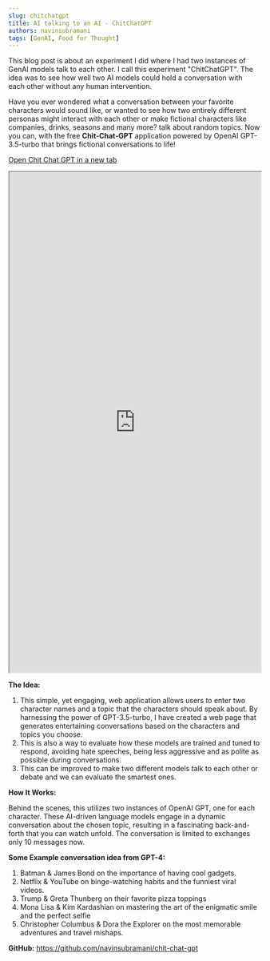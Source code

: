 ```yaml
---
slug: chitchatgpt
title: AI talking to an AI - ChitChatGPT
authors: navinsubramani
tags: [GenAI, Food for Thought]
---
```


This blog post is about an experiment I did where I had two instances of GenAI models talk to each other. I call this experiment "ChitChatGPT". The idea was to see how well two AI models could hold a conversation with each other without any human intervention.

<!-- truncate -->

Have you ever wondered what a conversation between your favorite characters would sound like, or wanted to see how two entirely different personas might interact with each other or make fictional characters like companies, drinks, seasons and many more? talk about random topics. Now you can, with the free **Chit-Chat-GPT** application powered by OpenAI GPT-3.5-turbo that brings fictional conversations to life!

[Open Chit Chat GPT in a new tab](https://assets.boringengineer.com/apps/chitchatgpt/)

<iframe
  src="https://assets.boringengineer.com/apps/chitchatgpt/"
  width="100%"
  height="1000"
  style={{ border: 0 }}
  loading="lazy"
></iframe>

**The Idea:**
1. This simple, yet engaging, web application allows users to enter two character names and a topic that the characters should speak about. By harnessing the power of GPT-3.5-turbo, I have created a web page that generates entertaining conversations based on the characters and topics you choose.
2. This is also a way to evaluate how these models are trained and tuned to respond, avoiding hate speeches, being less aggressive and as polite as possible during conversations.
3. This can be improved to make two different models talk to each other or debate and we can evaluate the smartest ones.

**How It Works:**

Behind the scenes, this utilizes two instances of OpenAI GPT, one for each character. These AI-driven language models engage in a dynamic conversation about the chosen topic, resulting in a fascinating back-and-forth that you can watch unfold. The conversation is limited to exchanges only 10 messages now.

**Some Example conversation idea from GPT-4:**
1. Batman & James Bond on the importance of having cool gadgets.
2. Netflix & YouTube on binge-watching habits and the funniest viral videos.
3. Trump & Greta Thunberg on their favorite pizza toppings
4. Mona Lisa & Kim Kardashian on mastering the art of the enigmatic smile and the perfect selfie
5. Christopher Columbus & Dora the Explorer on the most memorable adventures and travel mishaps.

**GitHub:** https://github.com/navinsubramani/chit-chat-gpt
